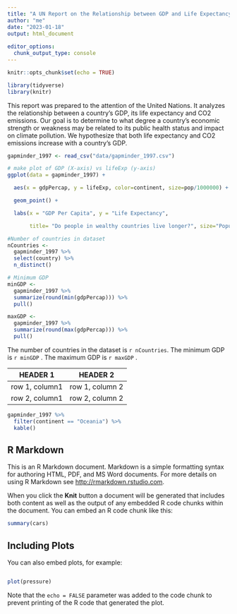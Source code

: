 ```yaml
---
title: "A UN Report on the Relationship between GDP and Life Expectancy"
author: "me"
date: "2023-01-18"
output: html_document
 
editor_options: 
  chunk_output_type: console
---
```


```r
knitr::opts_chunk$set(echo = TRUE)
```
```r
library(tidyverse)
library(knitr)
```
This report was prepared to the attention of the United Nations. It analyzes the relationship between a country's GDP, its life expectancy and CO2 emissions. Our goal is to determine to what degree a country’s economic strength or weakness may be related to its public health status and impact on climate pollution. We hypothesize that both life expectancy and CO2 emissions increase with a country's GDP.
```r
gapminder_1997 <- read_csv("data/gapminder_1997.csv")

```
```r
# make plot of GDP (X-axis) vs lifeExp (y-axis)
ggplot(data = gapminder_1997) + 

  aes(x = gdpPercap, y = lifeExp, color=continent, size=pop/1000000) +

  geom_point() +

  labs(x = "GDP Per Capita", y = "Life Expectancy",

       title= "Do people in wealthy countries live longer?", size="Population (in millions)")
```
```r
#Number of countries in dataset
nCountries <-
  gapminder_1997 %>% 
  select(country) %>%
  n_distinct()

# Minimum GDP
minGDP <-
  gapminder_1997 %>% 
  summarize(round(min(gdpPercap))) %>%
  pull()

maxGDP <-
  gapminder_1997 %>% 
  summarize(round(max(gdpPercap))) %>%
  pull()


```

The number of countries in the dataset is `r nCountries`.
The minimum GDP is `r minGDP` .
The maximum GDP is `r maxGDP` .

|HEADER 1|HEADER 2|
|-------------|-------------|
|row 1, column1|row 1, column 2|
|row 2, column1|row 2, column 2|

```r
gapminder_1997 %>%
  filter(continent == "Oceania") %>%
  kable()

```


## R Markdown

This is an R Markdown document. Markdown is a simple formatting syntax for authoring HTML, PDF, and MS Word documents. For more details on using R Markdown see <http://rmarkdown.rstudio.com>.

When you click the **Knit** button a document will be generated that includes both content as well as the output of any embedded R code chunks within the document. You can embed an R code chunk like this:

```r
summary(cars)
```

## Including Plots

You can also embed plots, for example:
```r

```

```r
plot(pressure)
```

Note that the `echo = FALSE` parameter was added to the code chunk to prevent printing of the R code that generated the plot.
